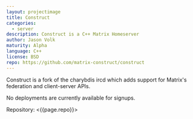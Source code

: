 ```yaml
---
layout: projectimage
title: Construct
categories:
  - server
description: Construct is a C++ Matrix Homeserver
author: Jason Volk
maturity: Alpha
language: C++
license: BSD
repo: https://github.com/matrix-construct/construct
---
```


Construct is a fork of the charybdis ircd which adds support for Matrix's federation and client-server APIs.

No deployments are currently available for signups.

Repository: <{{page.repo}}>
